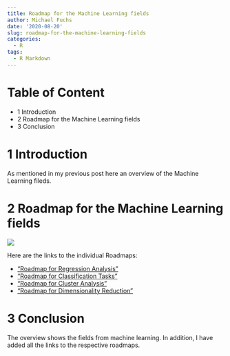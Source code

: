 ```yaml
---
title: Roadmap for the Machine Learning fields
author: Michael Fuchs
date: '2020-08-20'
slug: roadmap-for-the-machine-learning-fields
categories:
  - R
tags:
  - R Markdown
---
```



# Table of Content

+ 1 Introduction
+ 2 Roadmap for the Machine Learning fields
+ 3 Conclusion


# 1 Introduction

As mentioned in my previous post here an overview of the Machine Learning fileds.


# 2 Roadmap for the Machine Learning fields


![](/post/2020-08-20-roadmap-for-the-machine-learning-fields_files/p61p1.png)


Here are the links to the individual Roadmaps:

+ ["Roadmap for Regression Analysis"](https://michael-fuchs-python.netlify.app/2019/10/14/roadmap-for-regression-analysis/)
+ ["Roadmap for Classification Tasks"](https://michael-fuchs-python.netlify.app/2020/02/19/roadmap-for-classification-tasks/)
+ ["Roadmap for Cluster Analysis"](https://michael-fuchs-python.netlify.app/2020/07/14/roadmap-for-cluster-analysis/)
+ ["Roadmap for Dimensionality Reduction"](https://michael-fuchs-python.netlify.app/2020/08/18/roadmap-for-dimensionality-reduction/)



# 3 Conclusion

The overview shows the fields from machine learning. In addition, I have added all the links to the respective roadmaps.


